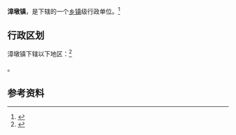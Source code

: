 {{中国乡级行政区|35/07/84/108/000}}

'''漳墩镇'''，是{{PRC admin/fullname|35/07/84/108/000|3}}下辖的一个[[乡镇|乡镇]]级行政单位。<ref>{{PRC admin/ref sgc|{{PRC admin/parent|35/07/84/108/000}}}}</ref>

== 行政区划 ==

漳墩镇下辖以下地区：<ref>{{PRC admin/ref sgc|35/07/84/108/000}}</ref>

{{PRC admin/children|35/07/84/108/000}}。

== 参考资料 ==

{{reflist}}

{{行政区划小作品}}
{{PRC admin/navcat|35/07/84/108/000}}